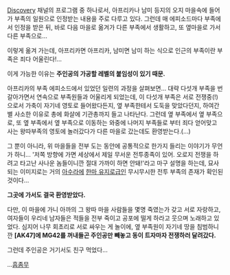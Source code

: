 [[Discovery]] 채널의 프로그램 중 하나로서, 아프리카나 남미 등지의 오지 마을속에 들어가 부족의 일원으로 인정받는 내용을 주로 다루고 있다. 그런데 매 에피소드마다 부족에서 인정을 받은 뒤, 바로 다음 마을로 옮겨가 다른 부족에서 생활하고, 또 옆마을로 가서 다른 부족으로...

이렇게 옮겨 가는데, 아프리카면 아프리카, 남미면 남미 하는 식으로 인근의 부족이란 부족은 죄다 어울린다!...

이게 가능한 이유는 '''주인공의 가공할 레벨의 붙임성이 있기 때문.'''


아프리카의 부족 에피소드에서 있었던 일련의 과정을 살펴보면... 대략 다섯개 부족을 번갈아가면서 연속으로 부족원들과 어울리게 되었는데, 이 다섯개 부족은 서로 전쟁중(!)으로서 가축이 자기네 영토로 들어왔다든지, 옆 부족한테서 도둑을 맞았다던지, 하여간 별 사소한 이유로 총에 화살에 기관총까지 들고 나타난다. 그런데 옆 부족에서 옆 부족으로, 또 옆 부족에서 옆 부족으로 이동하는 와중에 나머지 부족들로 부터 죄다 얻어맞고 사는 왕따부족의 영토에 놀러갔다가 다른 마을로 갔는데도 환영받는다.(…)

그 뿐이 아니라, 위 마을들을 전부 도는 동안에 공통적으로 한가지 들리는 이야기가 무언가 하니... '저쪽 방향에 가면 세상에서 제일 무서운 전투종족이 있어. 오로지 전쟁을 하려고 타고난 사나운 놈들이니깐 절대 가까이 하면 안돼!'라고 마구 설명을 하는데, 묘사되는 이미지로는 거의 [[아수라]]에 [[한마 유지로]]급인 무시무시한 전투 부족의 존재가 확인된 것이다...


'''그곳에 가서도 결국 환영받았다.'''


다만, 이 마을에 가니 아까의 그 왕따 마을 사람들을 몇명 죽였는가 갖고 서로 자랑하고, 여자들이 우리네 남자들은 적들을 전부 죽이고 공포에 떨게 하라고 웃으며 노래하고 있었다. 심지어 나무 회초리로 서로 싸우는 게 놀이에, 옆 부족원이 자기네 땅을 침범하니깐 '''[AK47]에 MG42를 꺼내들곤 주인공만 빼놓고 동이 트자마자 전쟁하러 달려갔다.''' 

그런데 주인공은 거기서도 친구 먹었다...

...[[흠좀무]]
